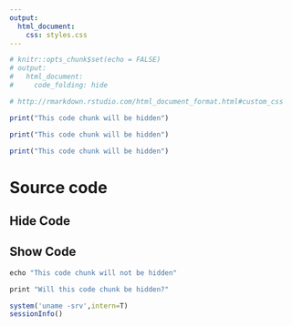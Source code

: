 ```yaml
---
output:
  html_document:
    css: styles.css
---
```

<script src="js/hideOutput.js"></script>

```r
# knitr::opts_chunk$set(echo = FALSE)
# output: 
#   html_document: 
#     code_folding: hide

# http://rmarkdown.rstudio.com/html_document_format.html#custom_css
```

<div class="fold o">
```r
print("This code chunk will be hidden")
```
</div>


<div class="fold s">
```r
print("This code chunk will be hidden")
```
</div>


<div class="fold s o">
```r
print("This code chunk will be hidden")
```
</div>


# Source code {.tabset .tabset-pills .tabset-fade}

## Hide Code

## Show Code

```r
echo "This code chunk will not be hidden"
```

```r
print "Will this code chunk be hidden?"
```

```r
system('uname -srv',intern=T)
sessionInfo()
```
